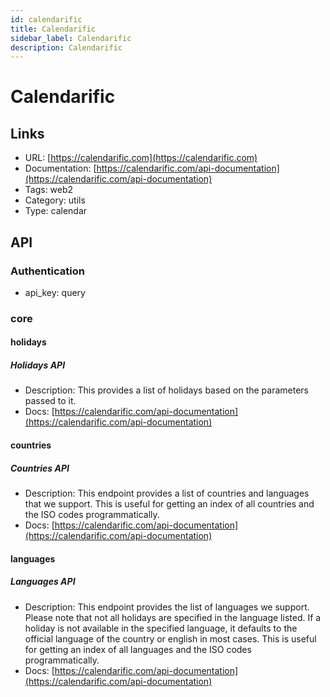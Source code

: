 ```yaml
---
id: calendarific
title: Calendarific
sidebar_label: Calendarific
description: Calendarific
---
```


# Calendarific

## Links

* URL: [https://calendarific.com](https://calendarific.com)
* Documentation: [https://calendarific.com/api-documentation](https://calendarific.com/api-documentation)
* Tags: web2
* Category: utils
* Type: calendar

## API

### Authentication

* api_key: query

### core

#### holidays

##### Holidays API

* Description: This provides a list of holidays based on the parameters passed to it.
* Docs: [https://calendarific.com/api-documentation](https://calendarific.com/api-documentation)

#### countries

##### Countries API

* Description: This endpoint provides a list of countries and languages that we support. This is useful for getting an index of all countries and the ISO codes programmatically.
* Docs: [https://calendarific.com/api-documentation](https://calendarific.com/api-documentation)

#### languages

##### Languages API

* Description: This endpoint provides the list of languages we support. Please note that not all holidays are specified in the language listed. If a holiday is not available in the specified language, it defaults to the official language of the country or english in most cases. This is useful for getting an index of all languages and the ISO codes programmatically.
* Docs: [https://calendarific.com/api-documentation](https://calendarific.com/api-documentation)
